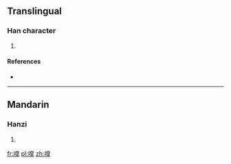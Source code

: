 ==Translingual==

===Han character===
{{Han char|rn=30|rad=口|as=11|sn=14|four=|canj=口竹日十 (RHAJ), X口竹日十 (XRHAJ)}}

# {{defn|Han|sort=口11}}

====References====
* {{Han ref|kx=0209.120|dkj=04320|dj=0431.330|hdz=10677.090|uh=5651|ud=22097}}

----

==Mandarin==

===Hanzi===
{{cmn-hanzi|pin=[[háo]] ([[hao2]])|wg=hao<sup>2</sup>}}

# {{defn|lang=cmn|sort=口11}}

[[fr:噑]]
[[pl:噑]]
[[zh:噑]]